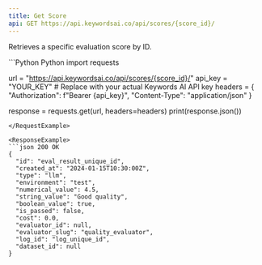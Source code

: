 ```yaml
---
title: Get Score
api: GET https://api.keywordsai.co/api/scores/{score_id}/
---
```


Retrieves a specific evaluation score by ID.

<RequestExample>
```Python Python
import requests

url = "https://api.keywordsai.co/api/scores/{score_id}/"
api_key = "YOUR_KEY" # Replace with your actual Keywords AI API key
headers = {
    "Authorization": f"Bearer {api_key}",
    "Content-Type": "application/json"
}

response = requests.get(url, headers=headers)
print(response.json())
```
</RequestExample>

<ResponseExample>
```json 200 OK
{
  "id": "eval_result_unique_id",
  "created_at": "2024-01-15T10:30:00Z",
  "type": "llm",
  "environment": "test",
  "numerical_value": 4.5,
  "string_value": "Good quality",
  "boolean_value": true,
  "is_passed": false,
  "cost": 0.0,
  "evaluator_id": null,
  "evaluator_slug": "quality_evaluator",
  "log_id": "log_unique_id",
  "dataset_id": null
}
```
</ResponseExample>